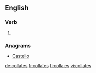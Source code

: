 
==English==

===Verb===
{{head|en|verb form}}

# {{en-third-person singular of|collate}}

===Anagrams===
* [[Castello#English|Castello]]

[[de:collates]]
[[fr:collates]]
[[fi:collates]]
[[vi:collates]]